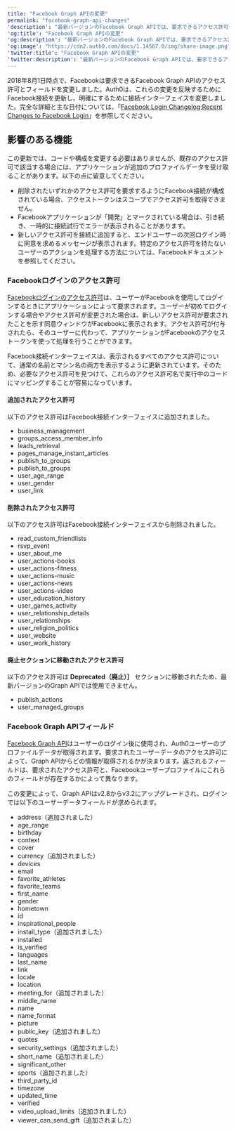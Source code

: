 ---
title: "Facebook Graph APIの変更"
permalink: "facebook-graph-api-changes"
'description': "最新バージョンのFacebook Graph APIでは、要求できるアクセス許可とフィールドが変更されています。"
'og:title': "Facebook Graph APIの変更"
'og:description': "最新バージョンのFacebook Graph APIでは、要求できるアクセス許可とフィールドが変更されています。"
'og:image': "https://cdn2.auth0.com/docs/1.14567.0/img/share-image.png"
'twitter:title': "Facebook Graph APIの変更"
'twitter:description': "最新バージョンのFacebook Graph APIでは、要求できるアクセス許可とフィールドが変更されています。"
---

2018年8月1日時点で、Facebookは要求できるFacebook Graph APIのアクセス許可とフィールドを変更しました。Auth0は、これらの変更を反映するためにFacebook接続を更新し、明確にするために接続インターフェイスを変更しました。完全な詳細と主な日付については、「[Facebook Login Changelog:Recent Changes to Facebook Login](https://developers.facebook.com/docs/facebook-login/changelog#2018-07-02)」を参照してください。

## 影響のある機能

この更新では、コードや構成を変更する必要はありませんが、既存のアクセス許可で該当する場合には、アプリケーションが追加のプロファイルデータを受け取ることがあります。以下の点に留意してください。

* 削除されたいずれかのアクセス許可を要求するようにFacebook接続が構成されている場合、アクセストークンはスコープでアクセス許可を取得できません。
* Facebookアプリケーションが「開発」とマークされている場合は、引き続き、一時的に接続試行でエラーが表示されることがあります。
* 新しいアクセス許可を接続に追加すると、エンドユーザーの次回ログイン時に同意を求めるメッセージが表示されます。特定のアクセス許可を持たないユーザーのアクションを処理する方法については、Facebookドキュメントを参照してください。

### Facebookログインのアクセス許可

[Facebookログインのアクセス許可](https://developers.facebook.com/docs/facebook-login/permissions)は、ユーザーがFacebookを使用してログインするときにアプリケーションによって要求されます。ユーザーが初めてログインする場合やアクセス許可が変更された場合は、新しいアクセス許可が要求されたことを示す同意ウィンドウがFacebookに表示されます。アクセス許可が付与されたら、そのユーザーに代わって、アプリケーションがFacebookのアクセストークンを使って処理を行うことができます。

Facebook接続インターフェイスは、表示されるすべてのアクセス許可について、通常の名前とマシン名の両方を表示するように更新されています。そのため、必要なアクセス許可を見つけて、これらのアクセス許可名で実行中のコードにマッピングすることが容易になっています。

#### 追加されたアクセス許可

以下のアクセス許可はFacebook接続インターフェイスに追加されました。

* business_management
* groups_access_member_info
* leads_retrieval
* pages_manage_instant_articles
* publish_to_groups
* publish_to_groups
* user_age_range
* user_gender
* user_link

#### 削除されたアクセス許可

以下のアクセス許可はFacebook接続インターフェイスから削除されました。

* read_custom_friendlists
* rsvp_event
* user_about_me
* user_actions-books
* user_actions-fitness
* user_actions-music
* user_actions-news
* user_actions-video
* user_education_history
* user_games_activity
* user_relationship_details
* user_relationships
* user_religion_politics
* user_website
* user_work_history

#### 廃止セクションに移動されたアクセス許可

以下のアクセス許可は **Deprecated（廃止）］** セクションに移動されたため、最新バージョンのGraph APIでは使用できません。

* publish_actions
* user_managed_groups

### Facebook Graph APIフィールド

[Facebook Graph API](https://developers.facebook.com/docs/graph-api/reference/v3.2/user)はユーザーのログイン後に使用され、Auth0ユーザーのプロファイルデータが取得されます。要求されたユーザーデータのアクセス許可によって、Graph APIからどの情報が取得されるかが決まります。返されるフィールドは、要求されたアクセス許可と、Facebookユーザープロファイルにこれらのフィールドが存在するかによって異なります。

この変更によって、Graph APIはv2.8からv3.2にアップグレードされ、ログインでは以下のユーザーデータフィールドが求められます。

* address（追加されました）
* age_range
* birthday
* context
* cover
* currency（追加されました）
* devices
* email
* favorite_athletes
* favorite_teams
* first_name
* gender
* hometown
* id
* inspirational_people
* install_type（追加されました）
* installed
* is_verified
* languages
* last_name
* link
* locale
* location
* meeting_for（追加されました）
* middle_name
* name
* name_format
* picture
* public_key（追加されました）
* quotes
* security_settings（追加されました）
* short_name（追加されました）
* significant_other
* sports（追加されました）
* third_party_id
* timezone
* updated_time
* verified
* video_upload_limits（追加されました）
* viewer_can_send_gift（追加されました）